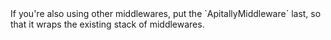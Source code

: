 <Note>
  If you're also using other middlewares, put the `ApitallyMiddleware` last, so
  that it wraps the existing stack of middlewares.
</Note>
